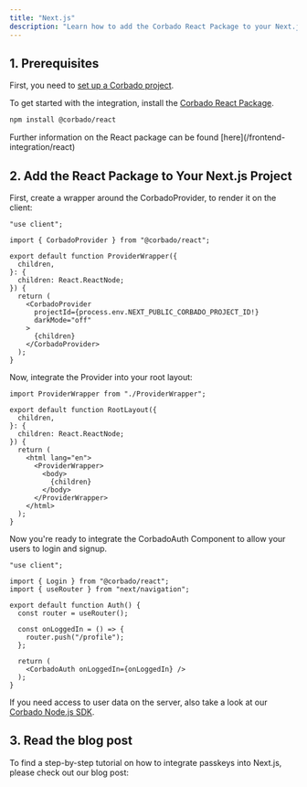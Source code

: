 ```yaml
---
title: "Next.js"
description: "Learn how to add the Corbado React Package to your Next.js Application."
---
```



## 1. Prerequisites

First, you need to [set up a Corbado project](/overview/getting-started).

To get started with the integration, install the [Corbado React Package](/frontend-integration/react).

```bash
npm install @corbado/react
```

<Note>
  Further information on the React package can be found [here](/frontend-integration/react)
</Note>

## 2. Add the React Package to Your Next.js Project

First, create a wrapper around the CorbadoProvider, to render it on the client:

```tsx ProviderWrapper.tsx
"use client";

import { CorbadoProvider } from "@corbado/react";

export default function ProviderWrapper({
  children,
}: {
  children: React.ReactNode;
}) {
  return (
    <CorbadoProvider
      projectId={process.env.NEXT_PUBLIC_CORBADO_PROJECT_ID!}
      darkMode="off"
    >
      {children}
    </CorbadoProvider>
  );
}
```

Now, integrate the Provider into your root layout:

```tsx layout.tsx
import ProviderWrapper from "./ProviderWrapper";

export default function RootLayout({
  children,
}: {
  children: React.ReactNode;
}) {
  return (
    <html lang="en">
      <ProviderWrapper>
        <body>
          {children}
        </body>
      </ProviderWrapper>
    </html>
  );
}

```

Now you're ready to integrate the CorbadoAuth Component to allow your users to login and signup.

```tsx page.tsx
"use client";

import { Login } from "@corbado/react";
import { useRouter } from "next/navigation";

export default function Auth() {
  const router = useRouter();

  const onLoggedIn = () => {
    router.push("/profile");
  };

  return (
    <CorbadoAuth onLoggedIn={onLoggedIn} />
  );
}
```

If you need access to user data on the server, also take a look at our [Corbado Node.js SDK](/backend-integration/node-js-sdk).

## 3. Read the blog post

To find a step-by-step tutorial on how to integrate passkeys into Next.js, please check out our blog post:

<Card href="https://www.corbado.com/blog/nextjs-passkeys">
<Blogpost title="Fullstack Next.js Passkey Authentication with Corbado" />
</Card>